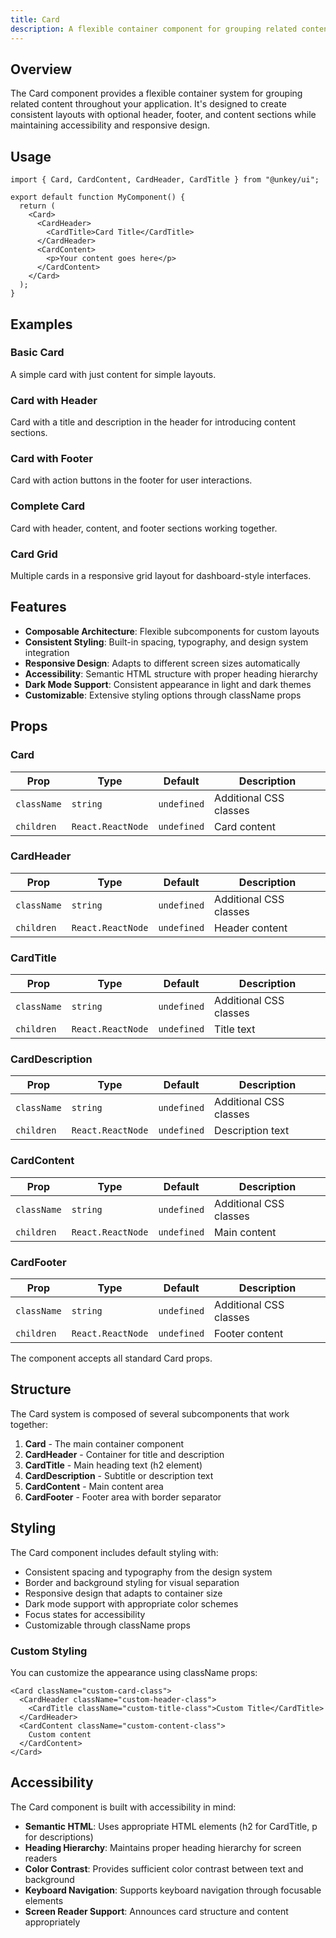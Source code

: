 ```yaml
---
title: Card
description: A flexible container component for grouping related content with optional header, footer, and content sections for consistent layouts.
---
```


## Overview

The Card component provides a flexible container system for grouping related content throughout your application. It's designed to create consistent layouts with optional header, footer, and content sections while maintaining accessibility and responsive design.

## Usage

```tsx
import { Card, CardContent, CardHeader, CardTitle } from "@unkey/ui";

export default function MyComponent() {
  return (
    <Card>
      <CardHeader>
        <CardTitle>Card Title</CardTitle>
      </CardHeader>
      <CardContent>
        <p>Your content goes here</p>
      </CardContent>
    </Card>
  );
}
```

## Examples

### Basic Card

A simple card with just content for simple layouts.

<BasicCard />

### Card with Header

Card with a title and description in the header for introducing content sections.

<CardWithHeader />

### Card with Footer

Card with action buttons in the footer for user interactions.

<CardWithFooter />

### Complete Card

Card with header, content, and footer sections working together.

<CompleteCard />

### Card Grid

Multiple cards in a responsive grid layout for dashboard-style interfaces.

<CardGrid />

## Features

- **Composable Architecture**: Flexible subcomponents for custom layouts
- **Consistent Styling**: Built-in spacing, typography, and design system integration
- **Responsive Design**: Adapts to different screen sizes automatically
- **Accessibility**: Semantic HTML structure with proper heading hierarchy
- **Dark Mode Support**: Consistent appearance in light and dark themes
- **Customizable**: Extensive styling options through className props

## Props

### Card

| Prop | Type | Default | Description |
|------|------|---------|-------------|
| `className` | `string` | `undefined` | Additional CSS classes |
| `children` | `React.ReactNode` | `undefined` | Card content |

### CardHeader

| Prop | Type | Default | Description |
|------|------|---------|-------------|
| `className` | `string` | `undefined` | Additional CSS classes |
| `children` | `React.ReactNode` | `undefined` | Header content |

### CardTitle

| Prop | Type | Default | Description |
|------|------|---------|-------------|
| `className` | `string` | `undefined` | Additional CSS classes |
| `children` | `React.ReactNode` | `undefined` | Title text |

### CardDescription

| Prop | Type | Default | Description |
|------|------|---------|-------------|
| `className` | `string` | `undefined` | Additional CSS classes |
| `children` | `React.ReactNode` | `undefined` | Description text |

### CardContent

| Prop | Type | Default | Description |
|------|------|---------|-------------|
| `className` | `string` | `undefined` | Additional CSS classes |
| `children` | `React.ReactNode` | `undefined` | Main content |

### CardFooter

| Prop | Type | Default | Description |
|------|------|---------|-------------|
| `className` | `string` | `undefined` | Additional CSS classes |
| `children` | `React.ReactNode` | `undefined` | Footer content |

The component accepts all standard Card props.

## Structure

The Card system is composed of several subcomponents that work together:

1. **Card** - The main container component
2. **CardHeader** - Container for title and description
3. **CardTitle** - Main heading text (h2 element)
4. **CardDescription** - Subtitle or description text
5. **CardContent** - Main content area
6. **CardFooter** - Footer area with border separator

## Styling

The Card component includes default styling with:

- Consistent spacing and typography from the design system
- Border and background styling for visual separation
- Responsive design that adapts to container size
- Dark mode support with appropriate color schemes
- Focus states for accessibility
- Customizable through className props

### Custom Styling

You can customize the appearance using className props:

```tsx
<Card className="custom-card-class">
  <CardHeader className="custom-header-class">
    <CardTitle className="custom-title-class">Custom Title</CardTitle>
  </CardHeader>
  <CardContent className="custom-content-class">
    Custom content
  </CardContent>
</Card>
```

## Accessibility

The Card component is built with accessibility in mind:

- **Semantic HTML**: Uses appropriate HTML elements (h2 for CardTitle, p for descriptions)
- **Heading Hierarchy**: Maintains proper heading hierarchy for screen readers
- **Color Contrast**: Provides sufficient color contrast between text and background
- **Keyboard Navigation**: Supports keyboard navigation through focusable elements
- **Screen Reader Support**: Announces card structure and content appropriately